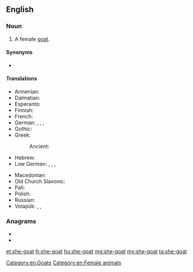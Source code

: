 ==English==

===Noun===
{{en-noun}}

# A female [[goat]].

====Synonyms====
* {{sense|female goat}} {{l|en|nanny goat}}

====Translations====
{{trans-top|female goat}}
* Armenian: {{t+|hy|այծ}}
* Dalmatian: {{t|dlm|capraina|f}}
* Esperanto: {{t|eo|kaprino}}
* Finnish: {{t+|fi|kuttu}}
* French: {{t+|fr|chèvre|f}}
* German: {{t+|de|Ziege|f}}, {{t+|de|Geiß|f}}, {{t+|de|Zicke|f}}, {{t|de|Zibbe|f}}
* Gothic: {{t|got|𐌲𐌰𐌹𐍄𐍃|f|tr=gaíts}}
* Greek: {{t+|el|αίγα|f|tr=éga}}
*: Ancient: {{t|grc|αἴξ|f}}
* Hebrew: {{t+|he|עז|tr=éz|f}}
* Low German: {{t|nds|Zeeg|f}}, {{t|nds|Zääg|f}}, {{t|nds|Seeg|f}}, {{t|nds|Sääg|f}}
{{trans-mid}}
* Macedonian: {{t|mk|коза|f|tr=koza}}
* Old Church Slavonic: {{t|cu|коза|f|tr=koza|sc=Cyrl}}
* Pali: {{t|pi|ajā|f}}
* Polish: {{t+|pl|koza|f}}
* Russian: {{t+|ru|коза́|f}}
* Volapük: {{qualifier|♂♀}} {{t+|vo|kapar}}, {{qualifier|♂}} {{t+|vo|hikapar}}, {{qualifier|♀}} {{t+|vo|jikapar}}
{{trans-bottom}}

===Anagrams===
* {{l|en|he-goats}}
* {{l|en|hostage}}

[[Category:en:Goats]]
[[Category:en:Female animals]]

[[et:she-goat]]
[[fr:she-goat]]
[[hu:she-goat]]
[[mg:she-goat]]
[[my:she-goat]]
[[ta:she-goat]]